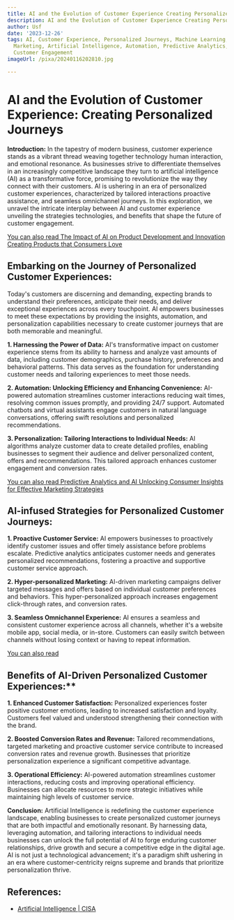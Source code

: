 ```yaml
---
title: AI and the Evolution of Customer Experience Creating Personalized Journeys
description: AI and the Evolution of Customer Experience Creating Personalized Journeys
author: Usf
date: '2023-12-26'
tags: AI, Customer Experience, Personalized Journeys, Machine Learning, Data-Driven
  Marketing, Artificial Intelligence, Automation, Predictive Analytics, Chatbots,
  Customer Engagement
imageUrl: /pixa/20240116202810.jpg

---
```

# AI and the Evolution of Customer Experience: Creating Personalized Journeys

**Introduction:**
In  the tapestry of modern  business, customer experience stands  as a vibrant thread weaving together technology human interaction, and emotional resonance. As businesses  strive to differentiate themselves in an increasingly competitive landscape they turn to artificial intelligence  (AI) as a transformative force, promising  to revolutionize the way they  connect with their customers. AI is ushering in an era of personalized customer experiences, characterized by tailored interactions proactive assistance,  and  seamless omnichannel journeys. In this exploration,  we unravel the intricate interplay between  AI and customer experience unveiling the strategies technologies, and benefits that shape the future of  customer engagement.

[You can also read The Impact of AI  on Product Development and Innovation Creating Products that  Consumers Love](The%20Impact%20of%20AI%20on%20Product%20Development%20and%20Innovation%20Creating%20Products%20that%20Consumers%20Love)


## Embarking on the Journey of Personalized Customer Experiences:
Today's customers are discerning and demanding, expecting brands to understand their preferences, anticipate their needs, and deliver exceptional experiences across every touchpoint. AI empowers businesses to meet these expectations by providing the insights, automation, and personalization capabilities necessary to create customer journeys that are  both memorable and meaningful.

**1. Harnessing  the Power of Data:**
AI's transformative impact on  customer  experience stems from its ability to harness and analyze vast amounts of data, including customer demographics, purchase history, preferences and behavioral patterns. This data serves as the foundation for understanding customer needs and tailoring experiences to meet those needs.

**2. Automation: Unlocking Efficiency and Enhancing Convenience:**
AI-powered automation streamlines customer interactions reducing  wait times, resolving common issues promptly, and providing 24/7 support. Automated chatbots  and virtual assistants engage customers in natural language conversations, offering  swift resolutions and personalized recommendations.

**3. Personalization: Tailoring Interactions to Individual Needs:**
AI algorithms analyze customer data to create detailed profiles, enabling businesses  to segment their audience  and deliver personalized content, offers and recommendations.  This tailored approach enhances customer engagement and conversion rates.

[You can also read Predictive Analytics and AI Unlocking  Consumer Insights for Effective Marketing Strategies](Predictive%20Analytics%20and%20AI%20Unlocking%20Consumer%20Insights%20for%20Effective%20Marketing%20Strategies)


## AI-infused  Strategies for Personalized Customer Journeys:

**1. Proactive Customer Service:**
AI  empowers businesses to proactively identify customer issues and offer timely assistance before problems escalate. Predictive analytics anticipates  customer needs and generates personalized recommendations, fostering  a proactive and supportive customer service  approach.

**2. Hyper-personalized Marketing:**
AI-driven marketing campaigns deliver targeted messages and offers based  on individual customer preferences  and behaviors.  This hyper-personalized approach increases engagement click-through rates, and conversion rates.

**3. Seamless Omnichannel  Experience:**
AI ensures  a seamless and consistent customer experience across all channels, whether  it's a website mobile app,  social media, or in-store. Customers can  easily switch between  channels without  losing context or  having  to repeat information.

[You can also read ]()


## Benefits of AI-Driven Personalized  Customer Experiences:**

**1. Enhanced Customer Satisfaction:**
Personalized experiences foster positive customer emotions, leading to increased satisfaction and loyalty. Customers feel valued and understood strengthening their connection with the brand.

**2. Boosted Conversion Rates and Revenue:**
Tailored recommendations, targeted marketing and proactive customer service contribute to increased conversion rates and revenue growth. Businesses that prioritize personalization experience a significant competitive advantage.

**3. Operational Efficiency:**
AI-powered automation streamlines customer interactions,  reducing costs and  improving operational efficiency. Businesses  can allocate resources  to more strategic initiatives while maintaining high  levels  of customer service.

**Conclusion:**
Artificial Intelligence is  redefining the customer experience landscape, enabling businesses to create personalized customer journeys that  are both impactful and  emotionally resonant. By harnessing data, leveraging automation, and tailoring interactions to individual needs businesses can unlock the full potential of AI to forge enduring  customer  relationships, drive growth  and secure a competitive edge in the digital  age. AI is not just a  technological advancement; it's  a paradigm shift ushering in an era where customer-centricity  reigns supreme and brands that prioritize personalization thrive.

## References:
- [Artificial Intelligence | CISA](https://www.cisa.gov/ai)
